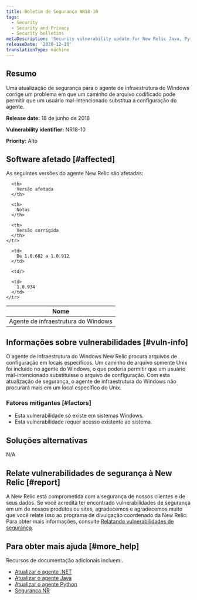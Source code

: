 ```yaml
---
title: Boletim de Segurança NR18-10
tags:
  - Security
  - Security and Privacy
  - Security bulletins
metaDescription: 'Security vulnerability update for New Relic Java, Python, and .NET agents.'
releaseDate: '2020-12-10'
translationType: machine
---
```


## Resumo

Uma atualização de segurança para o agente de infraestrutura do Windows corrige um problema em que um caminho de arquivo codificado pode permitir que um usuário mal-intencionado substitua a configuração do agente.

<DNT>**Release date:**</DNT> 18 de junho de 2018

<DNT>**Vulnerability identifier:**</DNT> NR18-10

<DNT>**Priority:**</DNT> Alto

## Software afetado [#affected]

As seguintes versões do agente New Relic são afetadas:

<table>
  <thead>
    <tr>
      <th>
        Nome
      </th>

      <th>
        Versão afetada
      </th>

      <th>
        Notas
      </th>

      <th>
        Versão corrigida
      </th>
    </tr>
  </thead>

  <tbody>
    <tr>
      <td>
        Agente de infraestrutura do Windows
      </td>

      <td>
        De 1.0.682 a 1.0.912
      </td>

      <td/>

      <td>
        1.0.934
      </td>
    </tr>
  </tbody>
</table>

## Informações sobre vulnerabilidades [#vuln-info]

O agente de infraestrutura do Windows New Relic procura arquivos de configuração em locais específicos. Um caminho de arquivo somente Unix foi incluído no agente do Windows, o que poderia permitir que um usuário mal-intencionado substituísse o arquivo de configuração. Com esta atualização de segurança, o agente de infraestrutura do Windows não procurará mais em um local específico do Unix.

### Fatores mitigantes [#factors]

* Esta vulnerabilidade só existe em sistemas Windows.
* Esta vulnerabilidade requer acesso existente ao sistema.

## Soluções alternativas

N/A

## Relate vulnerabilidades de segurança à New Relic [#report]

A New Relic está comprometida com a segurança de nossos clientes e de seus dados. Se você acredita ter encontrado vulnerabilidades de segurança em um de nossos produtos ou sites, agradecemos e agradecemos muito que você relate isso ao programa de divulgação coordenado da New Relic. Para obter mais informações, consulte [Relatando vulnerabilidades de segurança](/docs/security/new-relic-security/data-privacy/reporting-security-vulnerabilities).

## Para obter mais ajuda [#more_help]

Recursos de documentação adicionais incluem:.

* [Atualizar o agente .NET](/docs/agents/net-agent/installation/update-net-agent)
* [Atualizar o agente Java](/docs/agents/java-agent/installation/upgrade-java-agent)
* [Atualizar o agente Python](/docs/agents/python-agent/installation-configuration/upgrade-python-agent)
* [Segurança NR](https://newrelic.com/security)
